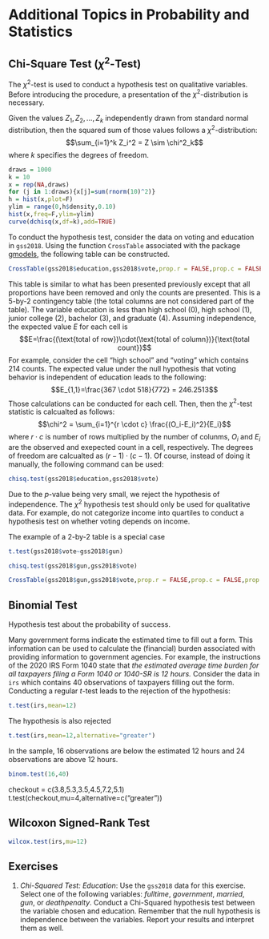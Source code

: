 # Additional Topics in Probability and Statistics

## Chi-Square Test ($\chi^2$-Test)
The $\chi^2$-test is used to conduct a hypothesis test on qualitative variables. Before introducing the procedure, a presentation of the $\chi^2$-distribution is necessary.

Given the values $Z_1, Z_2, \dots , Z_k$ independently drawn from standard normal distribution, then the squared sum of those values follows a $\chi^2$-distribution:
$$\sum_{i=1}^k Z_i^2 = Z \sim \chi^2_k$$
where $k$ specifies the degrees of freedom. 
```r
draws = 1000
k = 10
x = rep(NA,draws)
for (j in 1:draws){x[j]=sum(rnorm(10)^2)}
h = hist(x,plot=F)
ylim = range(0,h$density,0.10)
hist(x,freq=F,ylim=ylim)
curve(dchisq(x,df=k),add=TRUE)
```
To conduct the hypothesis test, consider the data on voting and education in `gss2018`. Using the function `CrossTable` associated with the package [gmodels](https://cran.r-project.org/web/packages/gmodels/index.html), the following table can be constructed. 
```r
CrossTable(gss2018$education,gss2018$vote,prop.r = FALSE,prop.c = FALSE,prop.chisq = FALSE,prop.t=FALSE)
```
This table is similar to what has been presented previously except that all proportions have been removed and only the counts are presented. This is a 5-by-2 contingency table (the total columns are not considered part of the table). The variable education is less than high school (0), high school (1), junior college (2), bachelor (3), and graduate (4). Assuming independence, the expected value $E$ for each cell is 
$$E=\frac{(\text{total of row})\cdot(\text{total of column})}{\text{total count}}$$
For example, consider the cell "high school" and "voting" which contains 214 counts. The expected value under the null hypothesis that voting behavior is independent of education leads to the following:
$$E_{1,1}=\frac{367 \cdot 518}{772} = 246.2513$$
Those calculations can be conducted for each cell. Then, then the $\chi^2$-test statistic is calcualted as follows:
$$\chi^2 = \sum_{i=1}^{r \cdot c} \frac{(O_i-E_i)^2}{E_i}$$
where $r \cdot c$ is number of rows multiplied by the number of colunms, $O_i$ and $E_i$ are the observed and exepected count in a cell, respectively. The degrees of freedom are calcualted as $(r-1)\cdot(c-1)$. Of course, instead of doing it manually, the following command can be used:
```r
chisq.test(gss2018$education,gss2018$vote)
```
Due to the *p*-value being very small, we reject the hypothesis of independence. The $\chi^2$ hypothesis test should only be used for qualitative data. For example, do not categorize income into quartiles to conduct a hypothesis test on whether voting depends on income. 

The example of a 2-by-2 table is a special case
```r
t.test(gss2018$vote~gss2018$gun)
```
```r
chisq.test(gss2018$gun,gss2018$vote)
```





```r
CrossTable(gss2018$gun,gss2018$vote,prop.r = FALSE,prop.c = FALSE,prop.chisq = FALSE,prop.t=FALSE)
```

## Binomial Test
Hypothesis test about the probability of success. 

Many government forms indicate the estimated time to fill out a form. This information can be used to calculate the (financial) burden associated with providing information to government agencies. For example, the instructions of the 2020 IRS Form 1040 state that *the estimated average time burden for all taxpayers filing a Form 1040 or 1040-SR is 12 hours.* Consider the data in `irs` which contains 40 observations of taxpayers filling out the form. Conducting a regular *t*-test leads to the rejection of the hypothesis:

```r
t.test(irs,mean=12)
```
The hypothesis is also rejected 
```r
t.test(irs,mean=12,alternative="greater")
```
In the sample, 16 observations are below the estimated 12 hours and 24 observations are above 12 hours.

```r
binom.test(16,40)
```
checkout = c(3.8,5.3,3.5,4.5,7.2,5.1)
t.test(checkout,mu=4,alternative=c("greater"))

## Wilcoxon Signed-Rank Test
```r
wilcox.test(irs,mu=12)
```

## Exercises
1. *Chi-Squared Test: Education*: Use the `gss2018` data for this exercise. Select one of the following variables: $fulltime$, $government$, $married$, $gun$, or $deathpenalty$. Conduct a Chi-Squared hypothesis test between the variable chosen and education. Remember that the null hypothesis is independence between the variables. Report your results and interpret them as well. 